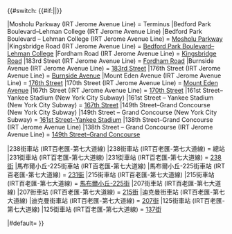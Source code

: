 {{#switch: {{#if:{{{1|}}}|{{{1}}}|{{BASEPAGENAME}}}}

|Mosholu Parkway (IRT Jerome Avenue Line) = Terminus
|Bedford Park Boulevard–Lehman College (IRT Jerome Avenue Line)
|Bedford Park Boulevard – Lehman College (IRT Jerome Avenue Line) = [[Mosholu Parkway (IRT Jerome Avenue Line)|Mosholu Parkway]]
|Kingsbridge Road (IRT Jerome Avenue Line) = [[Bedford Park Boulevard–Lehman College (IRT Jerome Avenue Line)|Bedford Park Boulevard–Lehman College]]
|Fordham Road (IRT Jerome Avenue Line) = [[Kingsbridge Road (IRT Jerome Avenue Line)|Kingsbridge Road]]
|183rd Street (IRT Jerome Avenue Line) = [[Fordham Road (IRT Jerome Avenue Line)|Fordham Road]]
|Burnside Avenue (IRT Jerome Avenue Line) = [[183rd Street (IRT Jerome Avenue Line)|183rd Street]]
|176th Street (IRT Jerome Avenue Line) = [[Burnside Avenue (IRT Jerome Avenue Line)|Burnside Avenue]]
|Mount Eden Avenue (IRT Jerome Avenue Line) = [[176th Street (IRT Jerome Avenue Line)|176th Street]]
|170th Street (IRT Jerome Avenue Line) = [[Mount Eden Avenue (IRT Jerome Avenue Line)|Mount Eden Avenue]]
|167th Street (IRT Jerome Avenue Line) = [[170th Street (IRT Jerome Avenue Line)|170th Street]]
|161st Street–Yankee Stadium (New York City Subway)
|161st Street – Yankee Stadium (New York City Subway) = [[167th Street (IRT Jerome Avenue Line)|167th Street]]
|149th Street–Grand Concourse (New York City Subway)
|149th Street – Grand Concourse (New York City Subway) = [[161st Street–Yankee Stadium (IRT Jerome Avenue Line)|161st Street–Yankee Stadium]]
|138th Street–Grand Concourse (IRT Jerome Avenue Line)
|138th Street – Grand Concourse (IRT Jerome Avenue Line) = [[149th Street–Grand Concourse (IRT Jerome Avenue Line)|149th Street–Grand Concourse]]

|238街車站 (IRT百老匯-第七大道線)
|238街車站 (IRT百老匯-第七大道線) = 總站
|231街車站 (IRT百老匯-第七大道線)
|231街車站 (IRT百老匯-第七大道線) = [[238街車站 (IRT百老匯-第七大道線)|238街]]
|馬布爾小丘-225街車站 (IRT百老匯-第七大道線)
|馬布爾小丘-225街車站 (IRT百老匯-第七大道線) = [[231街車站 (IRT百老匯-第七大道線)|231街]]
|215街車站 (IRT百老匯-第七大道線)
|215街車站 (IRT百老匯-第七大道線) = [[馬布爾小丘-225街車站 (IRT百老匯-第七大道線)|馬布爾小丘-225街]]
|207街車站 (IRT百老匯-第七大道線)
|207街車站 (IRT百老匯-第七大道線) = [[215街車站 (IRT百老匯-第七大道線)|215街]]
|迪克曼街車站 (IRT百老匯-第七大道線)
|迪克曼街車站 (IRT百老匯-第七大道線) = [[207街車站 (IRT百老匯-第七大道線)|207街]]
|125街車站 (IRT百老匯-第七大道線)
|125街車站 (IRT百老匯-第七大道線) = [[137街-市立學院車站 (IRT百老匯-第七大道線)|137街]]

|#default={{{1|}}}
}}